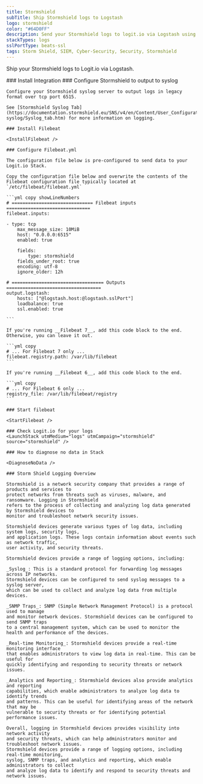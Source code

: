 ```yaml
---
title: Stormshield
subTitle: Ship Stormshield logs to Logstash
logo: stormshield
color: "#64D0FF"
description: Send your Stormshield logs to logit.io via Logstash using the instructions below and begin searching your data
stackTypes: logs
sslPortType: beats-ssl
tags: Storm Shield, SIEM, Cyber-Security, Security, Stormshield
---
```


Ship your Stormshield logs to Logit.io via Logstash.

<Steps>
  ### Install Integration
  <InstallIntegration/>
    ### Configure Stormshield to output to syslog

    Configure your Stormshield syslog server to output logs in legacy format over tcp port 6515.

    See [Stormshield Syslog Tab](https://documentation.stormshield.eu/SNS/v4/en/Content/User_Configuration_Manual_SNS_v4/Logs-syslog/Syslog_tab.htm) for more information on logging.

    ### Install Filebeat

    <InstallFilebeat />

    ### Configure Filebeat.yml

    The configuration file below is pre-configured to send data to your Logit.io Stack.
        
    Copy the configuration file below and overwrite the contents of the Filebeat configuration file typically located at `/etc/filebeat/filebeat.yml`

    ```yml copy showLineNumbers
    # ============================== Filebeat inputs ===============================
    filebeat.inputs:

    - type: tcp
        max_message_size: 10MiB
        host: "0.0.0.0:6515"
        enabled: true

        fields:
            type: stormshield
        fields_under_root: true
        encoding: utf-8
        ignore_older: 12h
    
    # ================================== Outputs ===================================
    output.logstash:
        hosts: ["@logstash.host:@logstash.sslPort"]
        loadbalance: true
        ssl.enabled: true

    ```
    
    If you're running __Filebeat 7__, add this code block to the end. Otherwise, you can leave it out.

    ```yml copy
    # ... For Filebeat 7 only ...
    filebeat.registry.path: /var/lib/filebeat
    ```

    If you're running __Filebeat 6__, add this code block to the end.

    ```yml copy
    # ... For Filebeat 6 only ...
    registry_file: /var/lib/filebeat/registry
    ```

    ### Start filebeat

    <StartFilebeat />

    ### Check Logit.io for your logs
    <LaunchStack utmMedium="logs" utmCampaign="stormshield" source="stormshield" />

    ### How to diagnose no data in Stack

    <DiagnoseNoData />

    ### Storm Shield Logging Overview

    Stormshield is a network security company that provides a range of products and services to 
    protect networks from threats such as viruses, malware, and ransomware. Logging in Stormshield 
    refers to the process of collecting and analyzing log data generated by Stormshield devices to 
    monitor and troubleshoot network security issues.

    Stormshield devices generate various types of log data, including system logs, security logs, 
    and application logs. These logs contain information about events such as network traffic, 
    user activity, and security threats.

    Stormshield devices provide a range of logging options, including:

    _Syslog_: This is a standard protocol for forwarding log messages across IP networks. 
    Stormshield devices can be configured to send syslog messages to a syslog server, 
    which can be used to collect and analyze log data from multiple devices.

    _SNMP Traps_: SNMP (Simple Network Management Protocol) is a protocol used to manage 
    and monitor network devices. Stormshield devices can be configured to send SNMP traps 
    to a central management system, which can be used to monitor the health and performance of the devices.

    _Real-time Monitoring_: Stormshield devices provide a real-time monitoring interface 
    that enables administrators to view log data in real-time. This can be useful for 
    quickly identifying and responding to security threats or network issues.

    _Analytics and Reporting_: Stormshield devices also provide analytics and reporting 
    capabilities, which enable administrators to analyze log data to identify trends 
    and patterns. This can be useful for identifying areas of the network that may be 
    vulnerable to security threats or for identifying potential performance issues.

    Overall, logging in Stormshield devices provides visibility into network activity 
    and security threats, which can help administrators monitor and troubleshoot network issues. 
    Stormshield devices provide a range of logging options, including real-time monitoring, 
    syslog, SNMP traps, and analytics and reporting, which enable administrators to collect 
    and analyze log data to identify and respond to security threats and network issues.
</Steps>